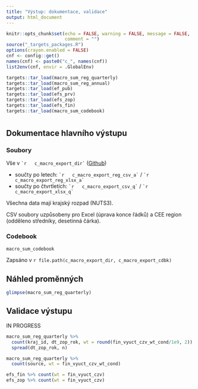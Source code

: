 ```yaml
---
title: "Výstup: dokumentace, validace"
output: html_document
---
```


```r
knitr::opts_chunk$set(echo = FALSE, warning = FALSE, message = FALSE,
                      comment = "")
source("_targets_packages.R")
options(crayon.enabled = FALSE)
cnf <- config::get()
names(cnf) <- paste0("c_", names(cnf))
list2env(cnf, envir = .GlobalEnv)
```

```r
targets::tar_load(macro_sum_reg_quarterly)
targets::tar_load(macro_sum_reg_annual)
targets::tar_load(ef_pub)
targets::tar_load(efs_prv)
targets::tar_load(efs_zop)
targets::tar_load(efs_fin)
targets::tar_load(macro_sum_codebook)

```

# {.tabset}

## Dokumentace hlavního výstupu

### Soubory

Vše v `` `r  
c_macro_export_dir` `` ([Github](`r paste0(c_repo_remote, "/tree/master/", c_macro_export_dir)`)) 

- součty po letech: `` `r  
c_macro_export_reg_csv_a` `` / `` `r  
c_macro_export_reg_xlsx_a` ``
- součty po čtvrtletích: `` `r  
c_macro_export_csv_q` `` / `` `r  
c_macro_export_xlsx_q` ``

Všechna data mají krajský rozpad (NUTS3).

CSV soubory uzpůsobeny pro Excel (úprava konce řádků) a CEE region (odděleno středníky, desetinná čárka).

### Codebook

```r
macro_sum_codebook
```

Zapsáno v `r file.path(c_macro_export_dir, c_macro_export_cdbk)`

## Náhled proměnných

```r
glimpse(macro_sum_reg_quarterly)
```

## Validace výstupu

IN PROGRESS

```r
macro_sum_reg_quarterly %>% 
  count(kraj_id, dt_zop_rok, wt = round(fin_vyuct_czv_wt_cond/1e9, 2)) %>% 
  spread(dt_zop_rok, n)
```
```r
macro_sum_reg_quarterly %>% 
  count(source, wt = fin_vyuct_czv_wt_cond)
```

```r
efs_fin %>% count(wt = fin_vyuct_czv)
efs_zop %>% count(wt = fin_vyuct_czv)
```

